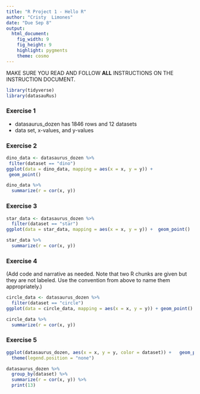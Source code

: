 ```yaml
---
title: "R Project 1 - Hello R"
author: "Cristy  Limones"
date: "Due Sep 8"
output: 
  html_document: 
    fig_width: 9
    fig_height: 9
    highlight: pygments
    theme: cosmo
---
```


MAKE SURE YOU READ AND FOLLOW **ALL** INSTRUCTIONS ON THE INSTRUCTION DOCUMENT. 

<!-- ### Load packages -->

```r
library(tidyverse) 
library(datasauRus)
```


### Exercise 1

- datasaurus_dozen has 1846 rows and 12 datasets
- data set, x-values, and y-values

<!-- (Type your answer to Exercise 1 here. This exercise does not require any R code. **Remove notes like this in the final product that you turn in**) -->

### Exercise 2



<!-- (The answers for this Exercise are given for you below. But you should clean up some of the narrative so that it only includes what you want to turn in.) -->

<!-- First let's plot the data in the dino dataset: -->

 ```r
dino_data <- datasaurus_dozen %>%
  filter(dataset == "dino")
ggplot(data = dino_data, mapping = aes(x = x, y = y)) +
  geom_point()
```

<!-- And next calculate the correlation between `x` and `y` in this dataset: -->

```r
dino_data %>%
  summarize(r = cor(x, y))
```


### Exercise 3

<!-- (Add code and narrative as needed. Note that the R chunks are labeled with `plot-star` and `cor-star` to provide spaces to place the code for plotting and calculating the correlation coefficient. To finish, remember to clean up the narrative by removing these instructions.) -->



```r
star_data <- datasaurus_dozen %>%
  filter(dataset == "star")
ggplot(data = star_data, mapping = aes(x = x, y = y)) +  geom_point() 
```

<!-- I'm some text, you should replace me with more meaningful text... -->
 
```r
star_data %>%
  summarize(r = cor(x, y))
```

### Exercise 4

(Add code and narrative as needed. Note that two R chunks are given but they are not labeled. Use the convention from above to name them appropriately.)


```r
circle_data <- datasaurus_dozen %>%
  filter(dataset == "circle")
ggplot(data = circle_data, mapping = aes(x = x, y = y)) + geom_point()
```

```r
circle_data %>%
  summarize(r = cor(x, y))
```

### Exercise 5


```r
ggplot(datasaurus_dozen, aes(x = x, y = y, color = dataset)) +   geom_point() + facet_wrap(~ dataset, ncol = 3) + # facet      the dataset variable in cols
  theme(legend.position = "none")
```

```r
datasaurus_dozen %>% 
  group_by(dataset) %>%
  summarize(r = cor(x, y)) %>%
  print(13)
```

<!-- (Add code and narrative as needed. To add R chunks either type out the backticks, curly braces, and the letter `r` or use the Insert chunk button above, with the green +C.) -->
